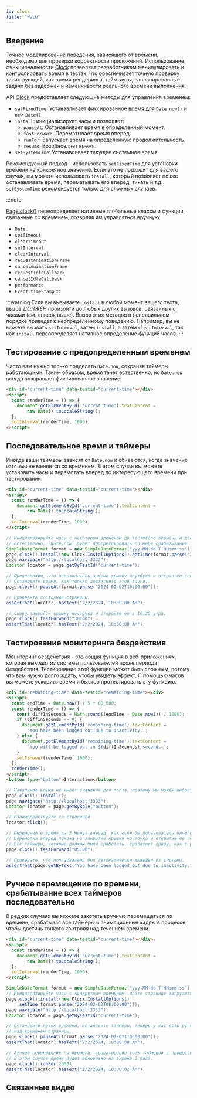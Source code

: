 ```yaml
---
id: clock
title: "Часы"
---
```



## Введение

Точное моделирование поведения, зависящего от времени, необходимо для проверки корректности приложений. Использование функциональности [Clock] позволяет разработчикам манипулировать и контролировать время в тестах, что обеспечивает точную проверку таких функций, как время рендеринга, тайм-ауты, запланированные задачи без задержек и изменчивости реального времени выполнения.

API [Clock] предоставляет следующие методы для управления временем:
- `setFixedTime`: Устанавливает фиксированное время для `Date.now()` и `new Date()`.
- `install`: инициализирует часы и позволяет:
  - `pauseAt`: Останавливает время в определенный момент.
  - `fastForward`: Перематывает время вперед.
  - `runFor`: Запускает время на определенную продолжительность.
  - `resume`: Возобновляет время.
- `setSystemTime`: Устанавливает текущее системное время.

Рекомендуемый подход - использовать `setFixedTime` для установки времени на конкретное значение. Если это не подходит для вашего случая, вы можете использовать `install`, который позволяет позже останавливать время, перематывать его вперед, тикать и т.д. `setSystemTime` рекомендуется только для сложных случаев.

:::note

[Page.clock()](/api/class-page.mdx#page-clock) переопределяет нативные глобальные классы и функции, связанные со временем, позволяя им управляться вручную:
- `Date`
- `setTimeout`
- `clearTimeout`
- `setInterval`
- `clearInterval`
- `requestAnimationFrame`
- `cancelAnimationFrame`
- `requestIdleCallback`
- `cancelIdleCallback`
- `performance`
- `Event.timeStamp`
:::

:::warning
Если вы вызываете `install` в любой момент вашего теста, вызов _ДОЛЖЕН_ произойти до любых других вызовов, связанных с часами (см. список выше). Вызов этих методов в неправильном порядке приведет к неопределенному поведению. Например, вы не можете вызвать `setInterval`, затем `install`, а затем `clearInterval`, так как `install` переопределяет нативное определение функций часов.
:::

## Тестирование с предопределенным временем

Часто вам нужно только подделать `Date.now`, сохраняя таймеры работающими. Таким образом, время течет естественно, но `Date.now` всегда возвращает фиксированное значение.

```html
<div id="current-time" data-testid="current-time"></div>
<script>
  const renderTime = () => {
    document.getElementById('current-time').textContent =
        new Date().toLocaleString();
  };
  setInterval(renderTime, 1000);
</script>
```

## Последовательное время и таймеры

Иногда ваши таймеры зависят от `Date.now` и сбиваются, когда значение `Date.now` не меняется со временем. В этом случае вы можете установить часы и перемотать вперед до интересующего времени при тестировании.

```html
<div id="current-time" data-testid="current-time"></div>
<script>
  const renderTime = () => {
    document.getElementById('current-time').textContent =
        new Date().toLocaleString();
  };
  setInterval(renderTime, 1000);
</script>
```

```java
// Инициализируйте часы с некоторым временем до тестового времени и дайте странице загрузиться
// естественно. `Date.now` будет прогрессировать по мере срабатывания таймеров.
SimpleDateFormat format = new SimpleDateFormat("yyy-MM-dd'T'HH:mm:ss");
page.clock().install(new Clock.InstallOptions().setTime(format.parse("2024-02-02T08:00:00")));
page.navigate("http://localhost:3333");
Locator locator = page.getByTestId("current-time");

// Предположим, что пользователь закрыл крышку ноутбука и открыл ее снова в 10 утра.
// Остановите время, как только достигнете этой точки.
page.clock().pauseAt(format.parse("2024-02-02T10:00:00"));

// Проверьте состояние страницы.
assertThat(locator).hasText("2/2/2024, 10:00:00 AM");

// Снова закройте крышку ноутбука и откройте ее в 10:30 утра.
page.clock().fastForward("30:00");
assertThat(locator).hasText("2/2/2024, 10:30:00 AM");
```

## Тестирование мониторинга бездействия

Мониторинг бездействия - это общая функция в веб-приложениях, которая выходит из системы пользователей после периода бездействия. Тестирование этой функции может быть сложным, потому что вам нужно долго ждать, чтобы увидеть эффект. С помощью часов вы можете ускорить время и быстро протестировать эту функцию.

```html
<div id="remaining-time" data-testid="remaining-time"></div>
<script>
  const endTime = Date.now() + 5 * 60_000;
  const renderTime = () => {
    const diffInSeconds = Math.round((endTime - Date.now()) / 1000);
    if (diffInSeconds <= 0) {
      document.getElementById('remaining-time').textContent =
        'You have been logged out due to inactivity.';
    } else {
      document.getElementById('remaining-time').textContent =
        `You will be logged out in ${diffInSeconds} seconds.`;
    }
    setTimeout(renderTime, 1000);
  };
  renderTime();
</script>
<button type="button">Interaction</button>
```

```java
// Начальное время не имеет значения для теста, поэтому мы можем выбрать текущее время.
page.clock().install();
page.navigate("http://localhost:3333");
Locator locator = page.getByRole("button");

// Взаимодействуйте со страницей
locator.click();

// Перемотайте время на 5 минут вперед, как если бы пользователь ничего не делал.
// Перемотка вперед похожа на закрытие крышки ноутбука и открытие ее через 5 минут.
// Все таймеры, которые должны были сработать, сработают сразу, как в реальном браузере.
page.clock().fastForward("05:00");

// Проверьте, что пользователь был автоматически выведен из системы.
assertThat(page.getByText("You have been logged out due to inactivity.")).isVisible();
```

## Ручное перемещение по времени, срабатывание всех таймеров последовательно

В редких случаях вы можете захотеть вручную перемещаться по времени, срабатывая все таймеры и анимационные кадры в процессе, чтобы достичь тонкого контроля над течением времени.

```html
<div id="current-time" data-testid="current-time"></div>
<script>
  const renderTime = () => {
    document.getElementById('current-time').textContent =
        new Date().toLocaleString();
  };
  setInterval(renderTime, 1000);
</script>
```

```java
SimpleDateFormat format = new SimpleDateFormat("yyy-MM-dd'T'HH:mm:ss");
// Инициализируйте часы с конкретным временем, дайте странице загрузиться естественно.
page.clock().install(new Clock.InstallOptions()
    .setTime(format.parse("2024-02-02T08:00:00")));
page.navigate("http://localhost:3333");
Locator locator = page.getByTestId("current-time");

// Остановите поток времени, остановите таймеры, теперь у вас есть ручной контроль
// над временем страницы.
page.clock().pauseAt(format.parse("2024-02-02T10:00:00"));
assertThat(locator).hasText("2/2/2024, 10:00:00 AM");

// Ручное перемещение по времени, срабатывание всех таймеров в процессе.
// В этом случае время будет обновлено на экране 2 раза.
page.clock().runFor(2000);
assertThat(locator).hasText("2/2/2024, 10:00:02 AM");
```

## Связанные видео

<LiteYouTube id="54_aC-rVKHg" title="Playwright 1.45" />


[APIRequest]: /api/class-apirequest.mdx "APIRequest"
[APIRequestContext]: /api/class-apirequestcontext.mdx "APIRequestContext"
[APIResponse]: /api/class-apiresponse.mdx "APIResponse"
[APIResponseAssertions]: /api/class-apiresponseassertions.mdx "APIResponseAssertions"
[Browser]: /api/class-browser.mdx "Browser"
[BrowserContext]: /api/class-browsercontext.mdx "BrowserContext"
[BrowserType]: /api/class-browsertype.mdx "BrowserType"
[CDPSession]: /api/class-cdpsession.mdx "CDPSession"
[Clock]: /api/class-clock.mdx "Clock"
[ConsoleMessage]: /api/class-consolemessage.mdx "ConsoleMessage"
[Dialog]: /api/class-dialog.mdx "Dialog"
[Download]: /api/class-download.mdx "Download"
[ElementHandle]: /api/class-elementhandle.mdx "ElementHandle"
[FileChooser]: /api/class-filechooser.mdx "FileChooser"
[FormData]: /api/class-formdata.mdx "FormData"
[Frame]: /api/class-frame.mdx "Frame"
[FrameLocator]: /api/class-framelocator.mdx "FrameLocator"
[JSHandle]: /api/class-jshandle.mdx "JSHandle"
[Keyboard]: /api/class-keyboard.mdx "Keyboard"
[Locator]: /api/class-locator.mdx "Locator"
[LocatorAssertions]: /api/class-locatorassertions.mdx "LocatorAssertions"
[Mouse]: /api/class-mouse.mdx "Mouse"
[Page]: /api/class-page.mdx "Page"
[PageAssertions]: /api/class-pageassertions.mdx "PageAssertions"
[Playwright]: /api/class-playwright.mdx "Playwright"
[PlaywrightAssertions]: /api/class-playwrightassertions.mdx "PlaywrightAssertions"
[PlaywrightException]: /api/class-playwrightexception.mdx "PlaywrightException"
[Request]: /api/class-request.mdx "Request"
[RequestOptions]: /api/class-requestoptions.mdx "RequestOptions"
[Response]: /api/class-response.mdx "Response"
[Route]: /api/class-route.mdx "Route"
[Selectors]: /api/class-selectors.mdx "Selectors"
[TimeoutError]: /api/class-timeouterror.mdx "TimeoutError"
[Touchscreen]: /api/class-touchscreen.mdx "Touchscreen"
[Tracing]: /api/class-tracing.mdx "Tracing"
[Video]: /api/class-video.mdx "Video"
[WebError]: /api/class-weberror.mdx "WebError"
[WebSocket]: /api/class-websocket.mdx "WebSocket"
[WebSocketFrame]: /api/class-websocketframe.mdx "WebSocketFrame"
[WebSocketRoute]: /api/class-websocketroute.mdx "WebSocketRoute"
[Worker]: /api/class-worker.mdx "Worker"
[Element]: https://developer.mozilla.org/en-US/docs/Web/API/element "Element"
[EvaluationArgument]: /evaluating.mdx#evaluation-argument "EvaluationArgument"
[Promise]: https://developer.mozilla.org/en-US/docs/Web/JavaScript/Reference/Global_Objects/Promise "Promise"
[iterator]: https://developer.mozilla.org/en-US/docs/Web/JavaScript/Reference/Iteration_protocols "Iterator"
[origin]: https://developer.mozilla.org/en-US/docs/Glossary/Origin "Origin"
[selector]: https://developer.mozilla.org/en-US/docs/Web/CSS/CSS_Selectors "selector"
[Serializable]: https://developer.mozilla.org/en-US/docs/Web/JavaScript/Reference/Global_Objects/JSON/stringify#Description "Serializable"
[UIEvent.detail]: https://developer.mozilla.org/en-US/docs/Web/API/UIEvent/detail "UIEvent.detail"
[UnixTime]: https://en.wikipedia.org/wiki/Unix_time "Unix Time"
[xpath]: https://developer.mozilla.org/en-US/docs/Web/XPath "xpath"

[boolean]: https://docs.oracle.com/javase/tutorial/java/nutsandbolts/datatypes.html "boolean"
[byte&#91;&#93;]: https://docs.oracle.com/javase/tutorial/java/nutsandbolts/datatypes.html "byte[]"
[Consumer]: https://docs.oracle.com/javase/8/docs/api/java/util/function/Consumer.html "Consumer"
[Date]: https://docs.oracle.com/javase/8/docs/api/java/util/Date.html "Date"
[double]: https://docs.oracle.com/javase/tutorial/java/nutsandbolts/datatypes.html "double"
[InputStream]: https://docs.oracle.com/javase/8/docs/api/java/io/InputStream.html "InputStream"
[int]: https://docs.oracle.com/javase/tutorial/java/nutsandbolts/datatypes.html "int"
[long]: https://docs.oracle.com/javase/tutorial/java/nutsandbolts/datatypes.html "long"
[JsonObject]: https://www.javadoc.io/doc/com.google.code.gson/gson/latest/com.google.gson/com/google/gson/JsonObject.html "JsonObject"
[List]: https://docs.oracle.com/javase/8/docs/api/java/util/List.html "List"
[Map]: https://docs.oracle.com/javase/8/docs/api/java/util/Map.html "Map"
[null]: https://docs.oracle.com/javase/specs/jls/se8/html/jls-3.html#jls-3.10.7 "null"
[Object]: https://docs.oracle.com/javase/8/docs/api/java/lang/Object.html "Object"
[Path]: https://docs.oracle.com/javase/8/docs/api/java/nio/file/Path.html "Path"
[Pattern]: https://docs.oracle.com/javase/8/docs/api/java/util/regex/Pattern.html "Pattern"
[Predicate]: https://docs.oracle.com/javase/8/docs/api/java/util/function/Predicate.html "Predicate"
[void]: https://docs.oracle.com/javase/tutorial/java/javaOO/methods.html "void"
[Runnable]: https://docs.oracle.com/javase/8/docs/api/java/lang/Runnable.html "Runnable"
[RuntimeException]: https://docs.oracle.com/javase/8/docs/api/java/lang/RuntimeException.html "RuntimeException"
[String]: https://docs.oracle.com/javase/8/docs/api/java/lang/String.html "String"

[all available image tags]: https://mcr.microsoft.com/en-us/product/playwright/java/about "all available image tags"
[Microsoft Artifact Registry]: https://mcr.microsoft.com/en-us/product/playwright/java/about "Microsoft Artifact Registry"
[Dockerfile.noble]: https://github.com/microsoft/playwright-java/blob/main/utils/docker/Dockerfile.noble "Dockerfile.noble"
